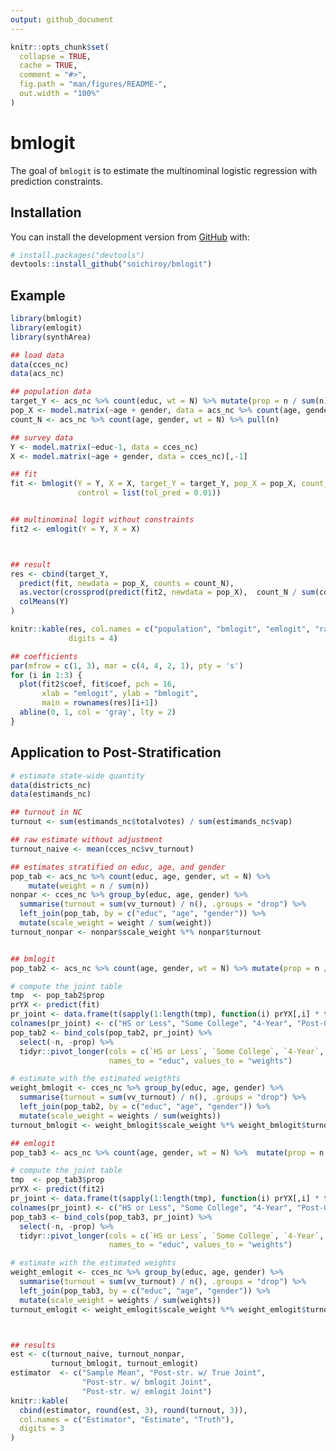 ```yaml
---
output: github_document
---
```


<!-- README.md is generated from README.Rmd. Please edit that file -->

```r
knitr::opts_chunk$set(
  collapse = TRUE,
  cache = TRUE,
  comment = "#>",
  fig.path = "man/figures/README-",
  out.width = "100%"
)
```

# bmlogit

<!-- badges: start -->
<!-- badges: end -->

The goal of `bmlogit` is to estimate the multinominal logistic regression with
prediction constraints.

## Installation

You can install the development version from [GitHub](https://github.com/) with:

``` r
# install.packages("devtools")
devtools::install_github("soichiroy/bmlogit")
```
## Example


```r
library(bmlogit)
library(emlogit)
library(synthArea)
```

```r
## load data
data(cces_nc)
data(acs_nc)

## population data
target_Y <- acs_nc %>% count(educ, wt = N) %>% mutate(prop = n / sum(n)) %>% pull(prop)
pop_X <- model.matrix(~age + gender, data = acs_nc %>% count(age, gender, wt = N))[,-1]
count_N <- acs_nc %>% count(age, gender, wt = N) %>% pull(n)

## survey data
Y <- model.matrix(~educ-1, data = cces_nc)
X <- model.matrix(~age + gender, data = cces_nc)[,-1]

## fit
fit <- bmlogit(Y = Y, X = X, target_Y = target_Y, pop_X = pop_X, count_X = count_N,
               control = list(tol_pred = 0.01))


## multinominal logit without constraints
fit2 <- emlogit(Y = Y, X = X)



## result
res <- cbind(target_Y,
  predict(fit, newdata = pop_X, counts = count_N),
  as.vector(crossprod(predict(fit2, newdata = pop_X),  count_N / sum(count_N))),
  colMeans(Y)
)

knitr::kable(res, col.names = c("population", "bmlogit", "emlogit", "raw prop."),
             digits = 4)
```


```r
## coefficients
par(mfrow = c(1, 3), mar = c(4, 4, 2, 1), pty = 's')
for (i in 1:3) {
  plot(fit2$coef, fit$coef, pch = 16,
       xlab = "emlogit", ylab = "bmlogit",
       main = rownames(res)[i+1])
  abline(0, 1, col = 'gray', lty = 2)  
}
```



## Application to Post-Stratification


```r
# estimate state-wide quantity
data(districts_nc)
data(estimands_nc)

## turnout in NC
turnout <- sum(estimands_nc$totalvotes) / sum(estimands_nc$vap)

## raw estimate without adjustment
turnout_naive <- mean(cces_nc$vv_turnout)

## estimates stratified on educ, age, and gender
pop_tab <- acs_nc %>% count(educ, age, gender, wt = N) %>%
    mutate(weight = n / sum(n))
nonpar <- cces_nc %>% group_by(educ, age, gender) %>%
  summarise(turnout = sum(vv_turnout) / n(), .groups = "drop") %>%
  left_join(pop_tab, by = c("educ", "age", "gender")) %>%
  mutate(scale_weight = weight / sum(weight))
turnout_nonpar <- nonpar$scale_weight %*% nonpar$turnout


## bmlogit
pop_tab2 <- acs_nc %>% count(age, gender, wt = N) %>% mutate(prop = n / sum(n))

# compute the joint table
tmp  <- pop_tab2$prop
prYX <- predict(fit)
pr_joint <- data.frame(t(sapply(1:length(tmp), function(i) prYX[,i] * tmp[i])))
colnames(pr_joint) <- c("HS or Less", "Some College", "4-Year", "Post-Grad")
pop_tab2 <- bind_cols(pop_tab2, pr_joint) %>%
  select(-n, -prop) %>%
  tidyr::pivot_longer(cols = c(`HS or Less`, `Some College`, `4-Year`, `Post-Grad`),
                      names_to = "educ", values_to = "weights")

# estimate with the estimated weigthts
weight_bmlogit <- cces_nc %>% group_by(educ, age, gender) %>%
  summarise(turnout = sum(vv_turnout) / n(), .groups = "drop") %>%
  left_join(pop_tab2, by = c("educ", "age", "gender")) %>%
  mutate(scale_weight = weights / sum(weights))
turnout_bmlogit <- weight_bmlogit$scale_weight %*% weight_bmlogit$turnout

## emlogit
pop_tab3 <- acs_nc %>% count(age, gender, wt = N) %>%  mutate(prop = n / sum(n))

# compute the joint table
tmp  <- pop_tab3$prop
prYX <- predict(fit2)  
pr_joint <- data.frame(t(sapply(1:length(tmp), function(i) prYX[,i] * tmp[i])))
colnames(pr_joint) <- c("HS or Less", "Some College", "4-Year", "Post-Grad")
pop_tab3 <- bind_cols(pop_tab3, pr_joint) %>%
  select(-n, -prop) %>%
  tidyr::pivot_longer(cols = c(`HS or Less`, `Some College`, `4-Year`, `Post-Grad`),
                      names_to = "educ", values_to = "weights")

# estimate with the estimated weights
weight_emlogit <- cces_nc %>% group_by(educ, age, gender) %>%
  summarise(turnout = sum(vv_turnout) / n(), .groups = "drop") %>%
  left_join(pop_tab3, by = c("educ", "age", "gender")) %>%
  mutate(scale_weight = weights / sum(weights))
turnout_emlogit <- weight_emlogit$scale_weight %*% weight_emlogit$turnout



## results  
est <- c(turnout_naive, turnout_nonpar,
         turnout_bmlogit, turnout_emlogit)
estimator  <- c("Sample Mean", "Post-str. w/ True Joint",
                "Post-str. w/ bmlogit Joint",
                "Post-str. w/ emlogit Joint")
knitr::kable(
  cbind(estimator, round(est, 3), round(turnout, 3)),
  col.names = c("Estimator", "Estimate", "Truth"),
  digits = 3
)
```
